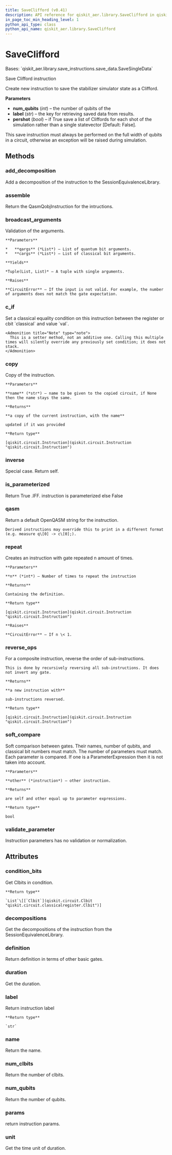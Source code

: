 ```yaml
---
title: SaveClifford (v0.41)
description: API reference for qiskit_aer.library.SaveClifford in qiskit v0.41
in_page_toc_min_heading_level: 1
python_api_type: class
python_api_name: qiskit_aer.library.SaveClifford
---
```


# SaveClifford

<Class id="qiskit_aer.library.SaveClifford" isDedicatedPage={true} github="https://github.com/qiskit/qiskit-aer/tree/stable/0.11/qiskit_aer/library/save_instructions/save_clifford.py" signature="SaveClifford(num_qubits, label='clifford', pershot=False)" modifiers="class">
  Bases: `qiskit_aer.library.save_instructions.save_data.SaveSingleData`

  Save Clifford instruction

  Create new instruction to save the stabilizer simulator state as a Clifford.

  **Parameters**

  *   **num\_qubits** (*int*) – the number of qubits of the
  *   **label** (*str*) – the key for retrieving saved data from results.
  *   **pershot** (*bool*) – if True save a list of Cliffords for each shot of the simulation rather than a single statevector \[Default: False].

  <Admonition title="Note" type="note">
    This save instruction must always be performed on the full width of qubits in a circuit, otherwise an exception will be raised during simulation.
  </Admonition>

  ## Methods

  <span id="qiskit-aer-library-saveclifford-add-decomposition" />

  ### add\_decomposition

  <Function id="qiskit_aer.library.SaveClifford.add_decomposition" signature="SaveClifford.add_decomposition(decomposition)">
    Add a decomposition of the instruction to the SessionEquivalenceLibrary.
  </Function>

  <span id="qiskit-aer-library-saveclifford-assemble" />

  ### assemble

  <Function id="qiskit_aer.library.SaveClifford.assemble" signature="SaveClifford.assemble()">
    Return the QasmQobjInstruction for the intructions.
  </Function>

  <span id="qiskit-aer-library-saveclifford-broadcast-arguments" />

  ### broadcast\_arguments

  <Function id="qiskit_aer.library.SaveClifford.broadcast_arguments" signature="SaveClifford.broadcast_arguments(qargs, cargs)">
    Validation of the arguments.

    **Parameters**

    *   **qargs** (*List*) – List of quantum bit arguments.
    *   **cargs** (*List*) – List of classical bit arguments.

    **Yields**

    *Tuple(List, List)* – A tuple with single arguments.

    **Raises**

    **CircuitError** – If the input is not valid. For example, the number of arguments does not match the gate expectation.
  </Function>

  <span id="qiskit-aer-library-saveclifford-c-if" />

  ### c\_if

  <Function id="qiskit_aer.library.SaveClifford.c_if" signature="SaveClifford.c_if(classical, val)">
    Set a classical equality condition on this instruction between the register or cbit `classical` and value `val`.

    <Admonition title="Note" type="note">
      This is a setter method, not an additive one. Calling this multiple times will silently override any previously set condition; it does not stack.
    </Admonition>
  </Function>

  <span id="qiskit-aer-library-saveclifford-copy" />

  ### copy

  <Function id="qiskit_aer.library.SaveClifford.copy" signature="SaveClifford.copy(name=None)">
    Copy of the instruction.

    **Parameters**

    **name** (*str*) – name to be given to the copied circuit, if None then the name stays the same.

    **Returns**

    **a copy of the current instruction, with the name**

    updated if it was provided

    **Return type**

    [qiskit.circuit.Instruction](qiskit.circuit.Instruction "qiskit.circuit.Instruction")
  </Function>

  <span id="qiskit-aer-library-saveclifford-inverse" />

  ### inverse

  <Function id="qiskit_aer.library.SaveClifford.inverse" signature="SaveClifford.inverse()">
    Special case. Return self.
  </Function>

  <span id="qiskit-aer-library-saveclifford-is-parameterized" />

  ### is\_parameterized

  <Function id="qiskit_aer.library.SaveClifford.is_parameterized" signature="SaveClifford.is_parameterized()">
    Return True .IFF. instruction is parameterized else False
  </Function>

  <span id="qiskit-aer-library-saveclifford-qasm" />

  ### qasm

  <Function id="qiskit_aer.library.SaveClifford.qasm" signature="SaveClifford.qasm()">
    Return a default OpenQASM string for the instruction.

    Derived instructions may override this to print in a different format (e.g. measure q\[0] -> c\[0];).
  </Function>

  <span id="qiskit-aer-library-saveclifford-repeat" />

  ### repeat

  <Function id="qiskit_aer.library.SaveClifford.repeat" signature="SaveClifford.repeat(n)">
    Creates an instruction with gate repeated n amount of times.

    **Parameters**

    **n** (*int*) – Number of times to repeat the instruction

    **Returns**

    Containing the definition.

    **Return type**

    [qiskit.circuit.Instruction](qiskit.circuit.Instruction "qiskit.circuit.Instruction")

    **Raises**

    **CircuitError** – If n \< 1.
  </Function>

  <span id="qiskit-aer-library-saveclifford-reverse-ops" />

  ### reverse\_ops

  <Function id="qiskit_aer.library.SaveClifford.reverse_ops" signature="SaveClifford.reverse_ops()">
    For a composite instruction, reverse the order of sub-instructions.

    This is done by recursively reversing all sub-instructions. It does not invert any gate.

    **Returns**

    **a new instruction with**

    sub-instructions reversed.

    **Return type**

    [qiskit.circuit.Instruction](qiskit.circuit.Instruction "qiskit.circuit.Instruction")
  </Function>

  <span id="qiskit-aer-library-saveclifford-soft-compare" />

  ### soft\_compare

  <Function id="qiskit_aer.library.SaveClifford.soft_compare" signature="SaveClifford.soft_compare(other)">
    Soft comparison between gates. Their names, number of qubits, and classical bit numbers must match. The number of parameters must match. Each parameter is compared. If one is a ParameterExpression then it is not taken into account.

    **Parameters**

    **other** (*instruction*) – other instruction.

    **Returns**

    are self and other equal up to parameter expressions.

    **Return type**

    bool
  </Function>

  <span id="qiskit-aer-library-saveclifford-validate-parameter" />

  ### validate\_parameter

  <Function id="qiskit_aer.library.SaveClifford.validate_parameter" signature="SaveClifford.validate_parameter(parameter)">
    Instruction parameters has no validation or normalization.
  </Function>

  ## Attributes

  ### condition\_bits

  <Attribute id="qiskit_aer.library.SaveClifford.condition_bits">
    Get Clbits in condition.

    **Return type**

    `List`\[[`Clbit`](qiskit.circuit.Clbit "qiskit.circuit.classicalregister.Clbit")]
  </Attribute>

  ### decompositions

  <Attribute id="qiskit_aer.library.SaveClifford.decompositions">
    Get the decompositions of the instruction from the SessionEquivalenceLibrary.
  </Attribute>

  ### definition

  <Attribute id="qiskit_aer.library.SaveClifford.definition">
    Return definition in terms of other basic gates.
  </Attribute>

  ### duration

  <Attribute id="qiskit_aer.library.SaveClifford.duration">
    Get the duration.
  </Attribute>

  ### label

  <Attribute id="qiskit_aer.library.SaveClifford.label">
    Return instruction label

    **Return type**

    `str`
  </Attribute>

  ### name

  <Attribute id="qiskit_aer.library.SaveClifford.name">
    Return the name.
  </Attribute>

  ### num\_clbits

  <Attribute id="qiskit_aer.library.SaveClifford.num_clbits">
    Return the number of clbits.
  </Attribute>

  ### num\_qubits

  <Attribute id="qiskit_aer.library.SaveClifford.num_qubits">
    Return the number of qubits.
  </Attribute>

  ### params

  <Attribute id="qiskit_aer.library.SaveClifford.params">
    return instruction params.
  </Attribute>

  ### unit

  <Attribute id="qiskit_aer.library.SaveClifford.unit">
    Get the time unit of duration.
  </Attribute>
</Class>

